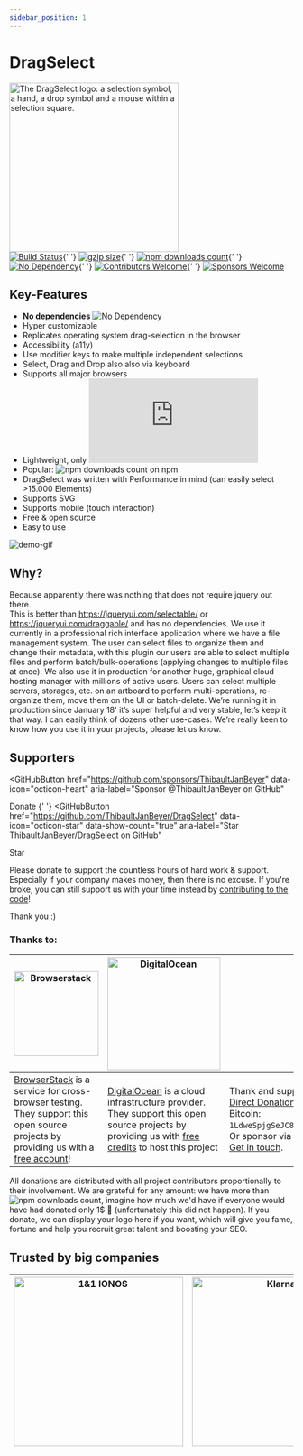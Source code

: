 ```yaml
---
sidebar_position: 1
---
```


# DragSelect

<picture>
  <source media="(prefers-color-scheme: light)" srcset="https://dragselect.com/media/dragselect-logo.png" />
  <source media="(prefers-color-scheme: dark)" srcset="https://dragselect.com/media/dragselect-logo-alt.png" />
  <img alt="The DragSelect logo: a selection symbol, a hand, a drop symbol and a mouse within a selection square." width="300" src="https://dragselect.com/media/dragselect-logo.png" />
</picture>
<br />
<a href="https://github.com/ThibaultJanBeyer/DragSelect/actions"><img alt="Build Status" src="https://github.com/ThibaultJanBeyer/DragSelect/actions/workflows/github-actions-build.yml/badge.svg" /></a>{' '}
<a href="https://dragselect.com/v2/ds.min.js"><img alt="gzip size" src="https://img.badgesize.io/https://dragselect.com/v2/ds.min.js?compression=gzip" /></a>{' '}
<a href="https://www.npmjs.com/package/dragselect"><img alt="npm downloads count" src="https://img.shields.io/npm/dt/dragselect.svg" /></a>{' '}
<a href="https://github.com/ThibaultJanBeyer/DragSelect/blob/master/package.json"><img alt="No Dependency" src="https://img.shields.io/badge/dependencies-none-informational" /></a>{' '}
<a href="https://github.com/ThibaultJanBeyer/DragSelect/blob/master/CONTRIBUTING.md"><img alt="Contributors Welcome" src="https://img.shields.io/badge/contributors-welcome-blueviolet" /></a>{' '}
<a href="https://github.com/sponsors/ThibaultJanBeyer"><img alt="Sponsors Welcome" src="https://img.shields.io/badge/sponsors-welcome-blueviolet" /></a>

## Key-Features

- **No dependencies** [![No Dependency](https://img.shields.io/badge/dependencies-none-informational)](https://github.com/ThibaultJanBeyer/DragSelect/blob/master/package.json)
- Hyper customizable
- Replicates operating system drag-selection in the browser
- Accessibility (a11y)
- Use modifier keys to make multiple independent selections
- Select, Drag and Drop also also via keyboard
- Supports all major browsers
- Lightweight, only ![gzip size](https://img.badgesize.io/https://dragselect.com/v2/ds.min.js?compression=gzip)
- Popular: ![npm downloads count](https://img.shields.io/npm/dt/dragselect.svg) on npm
- DragSelect was written with Performance in mind (can easily select >15.000 Elements)
- Supports SVG
- Supports mobile (touch interaction)
- Free & open source
- Easy to use

![demo-gif](/img/dragselect.gif)

## Why?

Because apparently there was nothing that does not require jquery out there.  
This is better than https://jqueryui.com/selectable/ or https://jqueryui.com/draggable/ and has no dependencies.
We use it currently in a professional rich interface application where we have a file management system. The user can select files to organize them and change their metadata, with this plugin our users are able to select multiple files and perform batch/bulk-operations (applying changes to multiple files at once). We also use it in production for another huge, graphical cloud hosting manager with millions of active users. Users can select multiple servers, storages, etc. on an artboard to perform multi-operations, re-organize them, move them on the UI or batch-delete. We’re running it in production since January 18' it’s super helpful and very stable, let’s keep it that way. I can easily think of dozens other use-cases. We’re really keen to know how you use it in your projects, please let us know.

## Supporters 

<GitHubButton
  href="https://github.com/sponsors/ThibaultJanBeyer"
  data-icon="octicon-heart"
  aria-label="Sponsor @ThibaultJanBeyer on GitHub"
>
  Donate
</GitHubButton>{' '}
<GitHubButton
  href="https://github.com/ThibaultJanBeyer/DragSelect"
  data-icon="octicon-star"
  data-show-count="true"
  aria-label="Star ThibaultJanBeyer/DragSelect on GitHub"
>
  Star
</GitHubButton>

Please donate to support the countless hours of hard work & support. Especially if your company makes money, then there is no excuse.
If you're broke, you can still support us with your time instead by [contributing to the code](https://github.com/ThibaultJanBeyer/DragSelect/blob/master/CONTRIBUTING.md)!

Thank you :)

### Thanks to:  

| <a href="https://www.browserstack.com/"><img src="https://cdn.worldvectorlogo.com/logos/browserstack.svg" alt="Browserstack" width="150px" /></a> | <a href="https://www.digitalocean.com/"><img src="https://opensource.nyc3.cdn.digitaloceanspaces.com/attribution/assets/SVG/DO_Logo_vertical_blue.svg" alt="DigitalOcean" width="200px" /></a> | [You?](https://github.com/sponsors/ThibaultJanBeyer) |
|--- |--- |--- |
|[BrowserStack](https://www.browserstack.com/) is a service for cross-browser testing. They support this open source projects by providing us with a [free account](https://www.browserstack.com/open-source)! | [DigitalOcean](https://www.digitalocean.com/) is a cloud infrastructure provider. They support this open source projects by providing us with [free credits](https://www.digitalocean.com/open-source/credits-for-projects) to host this project | Thank and support us by making a [Direct Donation to DragSelect](https://www.blockchain.com/btc/address/1LdweSpjgSeJC8XxX3swrohBMBLUzg6cmC) (via Bitcoin: `1LdweSpjgSeJC8XxX3swrohBMBLUzg6cmC`). Or sponsor via [GitHub Sponsors](https://github.com/sponsors/ThibaultJanBeyer) or [Get in touch](mailto:thibault.beyer@gmail.com). 

All donations are distributed with all project contributors proportionally to their involvement. We are grateful for any amount: we have more than ![npm downloads count](https://img.shields.io/npm/dt/dragselect.svg), imagine how much we'd have if everyone would have had donated only 1$ 🤩 (unfortunately this did not happen). If you donate, we can display your logo here if you want, which will give you fame, fortune and help you recruit great talent and boosting your SEO.

## Trusted by big companies

| <a href="https://www.ionos.com/"><img src="https://encrypted-tbn0.gstatic.com/images?q=tbn:ANd9GcRDMnLkD1k5oI7zfJkZ9oaFHhaJhXk5WkYUFh27GzB4mCRwUrNGlMagRWmIv2r2tDLZ2w&usqp=CAU" alt="1&1 IONOS" width="300px" /></a> | <a href="https://klarna.com/"><img src="https://www.klarna.com/assets/sites/15/2020/02/18101935/klarna-og.png" alt="Klarna" width="300px" /></a> | <a href="https://www.elastic.co/kibana"><img src="https://www.vectorlogo.zone/logos/elasticco_kibana/elasticco_kibana-ar21.png" alt="kibana" width="300px" /></a> | <a href="https://github.com/lsky-org/lsky-pro"><img src="https://avatars.githubusercontent.com/u/100565733?s=200" alt="Lsky Pro" /></a> | [And used by many more](https://github.com/ThibaultJanBeyer/DragSelect/network/dependents) |
|--- |--- |--- |--- |--- |
